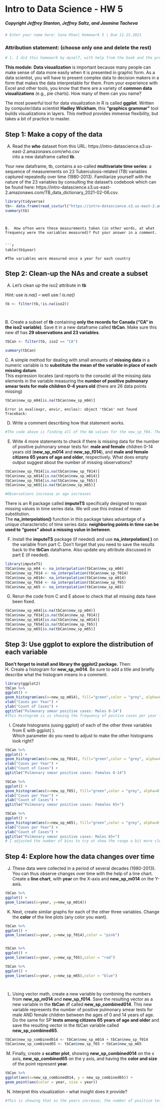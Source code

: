 # Intro to Data Science - HW 5
##### Copyright Jeffrey Stanton, Jeffrey Saltz, and Jasmina Tacheva

```r
# Enter your name here: Sana Khan| Homework 5 | Due 11.15.2021
```


### Attribution statement: (choose only one and delete the rest)


```r
# 1. I did this homework by myself, with help from the book and the professor.

```

**This module:** **Data visualization** is important because many people can make sense of data more easily when it is presented in graphic form. As a data scientist, you will have to present complex data to decision makers in a form that makes the data interpretable for them. From your experience with Excel and other tools, you know that there are a variety of **common data visualizations** (e.g., pie charts). How many of them can you name? <br>

The most powerful tool for data visualization in R is called **ggplot**. Written by computer/data scientist **Hadley Wickham**, this **“graphics grammar”** tool builds visualizations in layers. This method provides immense flexibility, but takes a bit of practice to master.


## Step 1: Make a copy of the data

A.	Read the **who** dataset from this URL: https://intro-datascience.s3.us-east-2.amazonaws.com/who.csv <br>
into a new dataframe called **tb**. 

Your new dataframe, tb, contains a so-called **multivariate time series**: a sequence of measurements on 23 Tuberculosis-related (TB) variables captured repeatedly over time (1980-2013). Familiarize yourself with the nature of the 23 variables by consulting the dataset’s codebook which can be found here: https://intro-datascience.s3.us-east-2.amazonaws.com/TB_data_dictionary_2021-02-06.csv.


```r
library(tidyverse)
tb<- data.frame(read_csv(url("https://intro-datascience.s3.us-east-2.amazonaws.com/who.csv")))
summary(tb)



```
```

B.	How often were these measurements taken (in other words, at what frequency were the variables measured)? Put your answer in a comment. 


```r
table(tb$year)

#The variables were measured once a year for each country 

```

## Step 2: Clean-up the NAs and create a subset

A.	Let's clean up the iso2 attribute in **tb** 

Hint: use *is.na()* -- well use *! is.na()* 




```r
tb <- filter(tb,!is.na(iso2))



```

```

```

B. Create a subset of **tb** containing **only the records for Canada ("CA" in the iso2 variable)**. Save it in a new dataframe called **tbCan**. Make sure this new df has **29 observations and 23 variables**.


```r
tbCan <- filter(tb, iso2 == "CA")

summary(tbCan)
```

C. A simple method for dealing with small amounts of **missing data** in a numeric variable is to **substitute the mean of the variable in place of each missing datum**. <br>
This expression locates (and reports to the console) all the missing data elements in the variable measuring the **number of positive pulmonary smear tests for male children 0-4 years old** (there are 26 data points missing)


```r
tbCan$new_sp_m04[is.na(tbCan$new_sp_m04)]
```


    Error in eval(expr, envir, enclos): object 'tbCan' not found
    Traceback:



D.	Write a comment describing how that statement works.


```r
#The code above is finding all of the NA values for the new_sp_f04. The is.na will show any NA values in the attribute that is specified 
```

E.	Write 4 more statements to check if there is missing data for the number of positive pulmonary smear tests for: **male and female** children 0-14 years old (**new_sp_m014** and **new_sp_f014**), and **male and female citizens 65 years of age and older**, respectively. What does empty output suggest about the number of missing observations?


```r
tbCan$new_sp_f014[is.na(tbCan$new_sp_f014)]
tbCan$new_sp_m014[is.na(tbCan$new_sp_m014)]
tbCan$new_sp_f654[is.na(tbCan$new_sp_f65)]
tbCan$new_sp_m65[is.na(tbCan$new_sp_m65)]

#Observations increase as age increases

```

There is an R package called **imputeTS** specifically designed to repair missing values in time series data. We will use this instead of mean substitution.  <br>
The **na_interpolation()** function in this package takes advantage of a unique characteristic of time series data: **neighboring points in time can be used to “guess” about a missing value in between**.

F.	Install the **imputeTS** package (if needed) and use **na_interpolation( )** on the variable from part C. Don’t forget that you need to save the results back to the **tbCan** dataframe. Also update any attribute discussed in part E (if needed).


```r
library(imputeTS)
tbCan$new_sp_m04 <- na_interpolation(tbCan$new_sp_m04)
tbCan$new_sp_f014 <- na_interpolation(tbCan$new_sp_f014)
tbCan$new_sp_m014<- na_interpolation(tbCan$new_sp_m014)
tbCan$new_sp_f654 <- na_interpolation(tbCan$new_sp_f65)
tbCan$new_sp_m65 <- na_interpolation(tbCan$new_sp_m65)

```

G.	Rerun the code from C and E above to check that all missing data have been fixed. 


```r
tbCan$new_sp_m04[is.na(tbCan$new_sp_m04)]
tbCan$new_sp_f014[is.na(tbCan$new_sp_f014)]
tbCan$new_sp_m014[is.na(tbCan$new_sp_m014)]
tbCan$new_sp_f654[is.na(tbCan$new_sp_f65)]
tbCan$new_sp_m65[is.na(tbCan$new_sp_m65)]
```

## Step 3: Use ggplot to explore the distribution of each variable
**Don’t forget to install and library the ggplot2 package.** Then: <br>
H.	Create a histogram for **new_sp_m014**. Be sure to add a title and briefly describe what the histogram means in a comment.


```r
library(ggplot2)
tbCan %>%
ggplot() +
geom_histogram(aes(x=new_sp_m014), fill="green",color = "grey", alpha=0.5, bins =5) +
xlab("Cases per Year") + 
ylab("Count of Cases") +
ggtitle("Pulmonary smear positive cases: Males 0-14")
#This Histogram is is showing the frequency of postive cases per year for males 0-14. 

```




I.	Create histograms (using ggplot) of each of the other three variables from E with ggplot( ). <br>
Which parameter do you need to adjust to make the other histograms look right?


```r
tbCan %>%
ggplot() +
geom_histogram(aes(x=new_sp_f014), fill="green",color = "grey", alpha=0.5, bins =5) +
xlab("Cases per Year") + 
ylab("Count of Cases") +
ggtitle("Pulmonary smear positive cases: Females 0-14")

tbCan %>%
ggplot() +
geom_histogram(aes(x=new_sp_f65), fill="green",color = "grey", alpha=0.5, bins =10) +
xlab("Cases per Year") + 
ylab("Count of Cases") +
ggtitle("Pulmonary smear positive cases: Females 65+")

tbCan %>%
ggplot() +
geom_histogram(aes(x=new_sp_m65), fill="green",color = "grey", alpha=0.5, bins =10) +
xlab("Cases per Year") + 
ylab("Count of Cases") +
ggtitle("Pulmonary smear positive cases: Males 65+")
# I adjusted the number of bins to try ot show the range a bit more clearly 
```

## Step 4: Explore how the data changes over time
J.	These data were collected in a period of several decades (1980-2013). You can thus observe changes over time with the help of a line chart. Create a **line chart**, with **year** on the X-axis and **new_sp_m014** on the Y-axis.


```r
tbCan %>%
ggplot() +
geom_line(aes(x=year, y=new_sp_m014)) 

```

K.	Next, create similar graphs for each of the other three variables. Change the **color** of the line plots (any color you want).


```r
tbCan %>%
ggplot() +
geom_line(aes(x=year, y=new_sp_f014),color = "pink") 


tbCan %>%
ggplot() +
geom_line(aes(x=year, y=new_sp_f65),color = "red") 

tbCan %>%
ggplot() +
geom_line(aes(x=year, y=new_sp_m65),color = "blue") 




```

L.	Using vector math, create a new variable by combining the numbers from **new_sp_m014** and **new_sp_f014**. Save the resulting vector as a new variable in the **tbCan** df called **new_sp_combined014**. This new variable represents the number of positive pulmonary smear tests for male AND female children between the ages of 0 and 14 years of age. Do the same for SP **tests among citizens 65 years of age and older** and save the resulting vector in the tbCan variable called **new_sp_combined65**.


```r
tbCan$new_sp_combined014 <- tbCan$new_sp_m014 + tbCan$new_sp_f014 
tbCan$new_sp_combined65 <- tbCan$new_sp_f65 + tbCan$new_sp_m65
```

M.	Finally, create a **scatter plot**, showing **new_sp_combined014** on the x axis, **new_sp_combined65** on the y axis, and having the **color and size** of the point represent **year**.


```r
tbCan %>%
ggplot(aes(x=new_sp_combined014, y = new_sp_combined65)) + 
geom_point(aes(color = year, size = year)) 
```

N.	Interpret this visualization – what insight does it provide?


```r
#This is showing that as the years increase, the number of positive tests decrease for both age groups. There is a higher concentration in the lower left quadrant, which also coresponds to 2000 and on  
```

